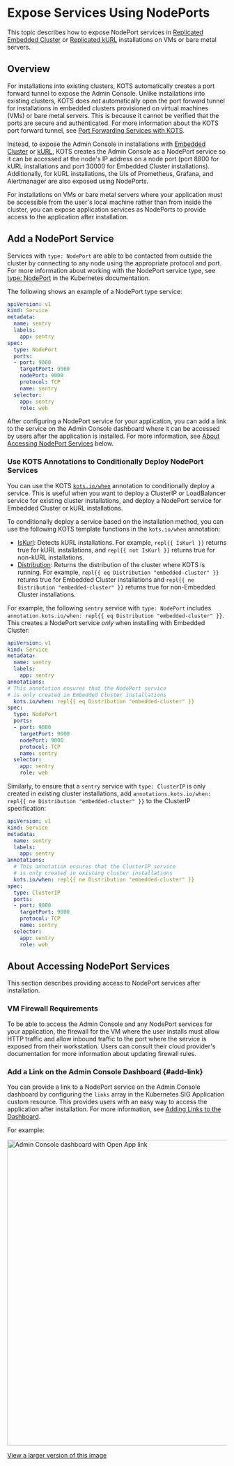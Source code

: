 
# Expose Services Using NodePorts

<KurlAvailability/>

This topic describes how to expose NodePort services in [Replicated Embedded Cluster](/vendor/embedded-overview) or [Replicated kURL](/vendor/kurl-about) installations on VMs or bare metal servers.

## Overview

For installations into existing clusters, KOTS automatically creates a port forward tunnel to expose the Admin Console. Unlike installations into existing clusters, KOTS does _not_ automatically open the port forward tunnel for installations in embedded clusters provisioned on virtual machines (VMs) or bare metal servers. This is because it cannot be verified that the ports are secure and authenticated. For more information about the KOTS port forward tunnel, see [Port Forwarding Services with KOTS](/vendor/admin-console-port-forward).

Instead, to expose the Admin Console in installations with [Embedded Cluster](/vendor/embedded-overview) or [kURL](/vendor/kurl-about), KOTS creates the Admin Console as a NodePort service so it can be accessed at the node's IP address on a node port (port 8800 for kURL installations and port 30000 for Embedded Cluster installations). Additionally, for kURL installations, the UIs of Prometheus, Grafana, and Alertmanager are also exposed using NodePorts.

For installations on VMs or bare metal servers where your application must be accessible from the user's local machine rather than from inside the cluster, you can expose application services as NodePorts to provide access to the application after installation.

## Add a NodePort Service

Services with `type: NodePort` are able to be contacted from outside the cluster by connecting to any node using the appropriate protocol and port. For more information about working with the NodePort service type, see [type: NodePort](https://kubernetes.io/docs/concepts/services-networking/service/#type-nodeport) in the Kubernetes documentation.

The following shows an example of a NodePort type service:

```yaml
apiVersion: v1
kind: Service
metadata:
  name: sentry
  labels:
    app: sentry
spec:
  type: NodePort
  ports:
  - port: 9000
    targetPort: 9000
    nodePort: 9000
    protocol: TCP
    name: sentry
  selector:
    app: sentry
    role: web
```

After configuring a NodePort service for your application, you can add a link to the service on the Admin Console dashboard where it can be accessed by users after the application is installed. For more information, see [About Accessing NodePort Services](#about-accessing-nodeport-services) below.  

### Use KOTS Annotations to Conditionally Deploy NodePort Services 

You can use the KOTS [`kots.io/when`](/vendor/packaging-include-resources#kotsiowhen) annotation to conditionally deploy a service. This is useful when you want to deploy a ClusterIP or LoadBalancer service for existing cluster installations, and deploy a NodePort service for Embedded Cluster or kURL installations.

To conditionally deploy a service based on the installation method, you can use the following KOTS template functions in the `kots.io/when` annotation:
* [IsKurl](/reference/template-functions-static-context#iskurl): Detects kURL installations. For example, `repl{{ IsKurl }}` returns true for kURL installations, and `repl{{ not IsKurl }}` returns true for non-kURL installations.
* [Distribution](/reference/template-functions-static-context#distribution): Returns the distribution of the cluster where KOTS is running. For example, `repl{{ eq Distribution "embedded-cluster" }}` returns true for Embedded Cluster installations and `repl{{ ne Distribution "embedded-cluster" }}` returns true for non-Embedded Cluster installations.

For example, the following `sentry` service with `type: NodePort` includes `annotation.kots.io/when: repl{{ eq Distribution "embedded-cluster" }}`. This creates a NodePort service _only_ when installing with Embedded Cluster:

  ```yaml
  apiVersion: v1
  kind: Service
  metadata:
    name: sentry
    labels:
      app: sentry
  annotations:
  # This annotation ensures that the NodePort service
  # is only created in Embedded Cluster installations
    kots.io/when: repl{{ eq Distribution "embedded-cluster" }}
  spec:
    type: NodePort
    ports:
    - port: 9000
      targetPort: 9000
      nodePort: 9000
      protocol: TCP
      name: sentry
    selector:
      app: sentry
      role: web
  ```

Similarly, to ensure that a `sentry` service with `type: ClusterIP` is only created in existing cluster installations, add `annotations.kots.io/when: repl{{ ne Distribution "embedded-cluster" }}` to the ClusterIP specification:

```yaml
apiVersion: v1
kind: Service
metadata:
  name: sentry
  labels:
    app: sentry
annotations:
  # This annotation ensures that the ClusterIP service 
  # is only created in existing cluster installations
  kots.io/when: repl{{ ne Distribution "embedded-cluster" }}
spec:
  type: ClusterIP
  ports:
  - port: 9000
    targetPort: 9000
    protocol: TCP
    name: sentry
  selector:
    app: sentry
    role: web
```

## About Accessing NodePort Services 

This section describes providing access to NodePort services after installation.

### VM Firewall Requirements

To be able to access the Admin Console and any NodePort services for your application, the firewall for the VM where the user installs must allow HTTP traffic and allow inbound traffic to the port where the service is exposed from their workstation. Users can consult their cloud provider's documentation for more information about updating firewall rules.

### Add a Link on the Admin Console Dashboard {#add-link} 

You can provide a link to a NodePort service on the Admin Console dashboard by configuring the `links` array in the Kubernetes SIG Application custom resource. This provides users with an easy way to access the application after installation. For more information, see [Adding Links to the Dashboard](admin-console-adding-buttons-links).

For example:

<img alt="Admin Console dashboard with Open App link" src="/images/gitea-open-app.png" width="700px"/>

[View a larger version of this image](/images/gitea-open-app.png)